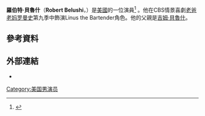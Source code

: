 {{Infobox person
| name              = Robert Belushi
| image             = 
| caption           = 
| birth_name        = Robert James Belushi
| birth_date        = {{Birth date and age|mf=y|1980|10|23}}
| birth_place       = 
| death_date        =
| residence         = 
| other_names       = Rob Belushi
| occupation        = 演員
| years_active      = 1986
| spouse            = 
| relations         = [[吉姆·貝魯什|吉姆·貝魯什]]（父親）<br> [[約翰·貝魯什|約翰·貝魯什]]
| website           =  
}}
'''羅伯特·貝魯什'''（'''Robert Belushi'''，{{bd|1980年|10月23日}}）是[[美國|美國]]的一位演員<ref>{{Cite web |url=http://news.moviefone.com/2013/11/19/jim-belushi-son-photo/ |title=Moviefone |access-date=2016-03-25 |archive-url=https://web.archive.org/web/20150708061802/http://news.moviefone.com/2013/11/19/jim-belushi-son-photo |archive-date=2015-07-08 |dead-url=yes }}</ref> 。他在CBS情景喜劇[[老爸老妈罗曼史|老爸老妈罗曼史]]第九季中飾演Linus the Bartender角色。他的父親是[[吉姆·貝魯什|吉姆·貝魯什]]。

==參考資料==
{{Reflist}}
==外部連結==
* {{IMDb name|69699}}
[[Category:美国男演员|Category:美国男演员]]